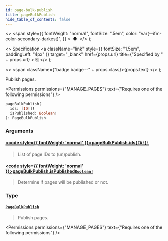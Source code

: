 ```yaml
---
id: page-bulk-publish
title: pageBulkPublish
hide_table_of_contents: false
---
```


  <>
    <span
      style={{
        fontWeight: "normal",
        fontSize: ".5em",
        color: "var(--ifm-color-secondary-darkest)",
      }}
    >
      &nbsp;●&nbsp;
    </span>
  </>
);

  <>
    Specification
    <a
      className="link"
      style={{ fontSize: "1.5em", paddingLeft: "4px" }}
      target="\_blank"
      href={props.url}
      title={"Specified by " + props.url}
    >
      ⎘
    </a>
  </>
);

  <>
    <span className={"badge badge--" + props.class}>{props.text}</span>
  </>
);

Publish pages.

<Permissions
  permissions={"MANAGE_PAGES"}
  text={"Requires one of the following permissions"}
/>

```graphql
pageBulkPublish(
  ids: [ID!]!
  isPublished: Boolean!
): PageBulkPublish
```

### Arguments

#### [<code style={{ fontWeight: 'normal' }}>pageBulkPublish.<b>ids</b></code>](#)<Bullet />[`[ID!]!`](../../../api-reference/miscellaneous/scalars/id) <Badge class="secondary" text="non-null"/> <Badge class="secondary" text="scalar"/> <Badge class="secondary" text="miscellaneous"/>

> List of page IDs to (un)publish.

#### [<code style={{ fontWeight: 'normal' }}>pageBulkPublish.<b>isPublished</b></code>](#)<Bullet />[`Boolean!`](../../../api-reference/miscellaneous/scalars/boolean) <Badge class="secondary" text="non-null"/> <Badge class="secondary" text="scalar"/> <Badge class="secondary" text="miscellaneous"/>

> Determine if pages will be published or not.

### Type

#### [`PageBulkPublish`](../../../api-reference/pages/objects/page-bulk-publish) <Badge class="secondary" text="object"/> <Badge class="secondary" text="pages"/>

> Publish pages.

<Permissions
  permissions={"MANAGE_PAGES"}
  text={"Requires one of the following permissions"}
/>

>

